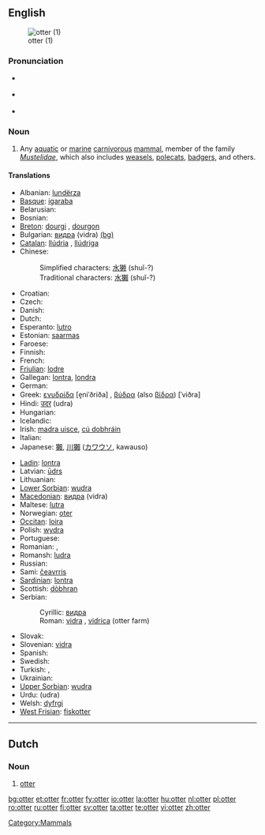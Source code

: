 {{wikipedia}}
==English==
[[Image:Loutre des pyrenees baronnies 2004.jpg|thumb|otter (1)]]

===Pronunciation===
* {{a|RP}} {{IPA|/ˈɒt.ə/}}
* {{a|US}} {{IPA|/ˈɑː.tɚ/}}
* {{rhymes|ɒtə(r)}}

===Noun===
{{en-noun}}

# Any [[aquatic]] or [[marine]] [[carnivorous]] [[mammal]], member of the family ''[[Mustelidae]]'', which also includes [[weasel]]s, [[polecat]]s, [[badger]]s, and others.

====Translations====
{{trans-top|The mammal}}
* Albanian: [[lundërza]]
* [[Basque]]: [[igaraba]]
* Belarusian: {{t-|be|выдра|tr=vydra|sc=Cyrl|xs=Belarusian}}
* Bosnian: {{t-|bs|vidra|f}}
* [[Breton]]: [[dourgi]] {{m}}, [[dourgon]] {{p}}
* Bulgarian: [[видра]] (vidra) [[:bg:видра|(bg)]]
* [[Catalan]]: [[llúdria]] {{f}}, [[llúdriga]] {{f}}
* Chinese:
*: Simplified characters: [[水獭]] (shuǐ-?)
*: Traditional characters: [[水獺]] (shuǐ-?)
* Croatian: {{t-|hr|vidra|f}}
* Czech: {{t+|cs|vydra}}
* Danish: {{t-|da|odder}}
* Dutch: {{t+|nl|otter|m}}
* Esperanto: [[lutro]]
* Estonian: [[saarmas]]
* Faroese: {{t-|fo|otur|xs=Faroese}}
* Finnish: {{t-|fi|saukko}}
* French: {{t+|fr|loutre|f}}
* [[Friulian]]: [[lodre]]
* Gallegan: [[lontra]], [[londra]]
* German: {{t-|de|Otter|m}}
* Greek: [[ενυδρίδα]] [e̞niˈðriða] {{f}}, [[βύδρα]] (also [[βίδρα]]) [ˈviðra] {{f}}
* Hindi: [[उदर]] (udra) {{m}}
* Hungarian: {{t+|hu|vidra}}
* Icelandic: {{t-|is|otur|m}}
* Irish: [[madra uisce]], [[cú dobhráin]]
* Italian: {{t-|it|lontra|f}}
* Japanese: [[獺]], [[川獺]] ([[カワウソ]], kawauso)
{{trans-mid}}
* [[Ladin]]: [[lontra]]
* Latvian: [[ūdrs]]
* Lithuanian: {{t+|lt|ūdra|xs=Lithuanian}}
* [[Lower Sorbian]]: [[wudra]]
* [[Macedonian]]: [[видра]] (vidra)
* Maltese: [[lutra]]
* Norwegian: [[oter]]
* [[Occitan]]: [[loira]]
* Polish: [[wydra]]
* Portuguese: {{t+|pt|lontra}}
* Romanian: {{t+|ro|lutră}}, {{t+|ro|vidra}}
* Romansh: [[ludra]]
* Russian: {{t+|ru|выдра|f|tr=výdra|sc=Cyrl}}
* Sami: [[čeavrris]]
* [[Sardinian]]: [[lontra]]
* Scottish: [[dòbhran]]
* Serbian:
*: Cyrillic: [[видра]] {{f}}
*: Roman: [[vidra]] {{f}}, [[vidrica]] (otter farm)
* Slovak: {{t-|sk|vydra}}
* Slovenian: [[vidra]] {{f}}
* Spanish: {{t+|es|nutria|f}}
* Swedish: {{t+|sv|utter|c}}
* Turkish: {{t+|tr|su samuru}}, {{t+|tr|lutr}}
* Ukrainian: {{t-|uk|видра|tr=vidra|sc=Cyrl|xs=Ukrainian}}
* [[Upper Sorbian]]: [[wudra]]
* Urdu: {{ur-Arab|[[ادر]]}} (udra) {{m}}
* Welsh: [[dyfrgi]]
* [[West Frisian]]: [[fiskotter]]
{{trans-bottom}}

----

==Dutch==

===Noun===
{{nl-noun|otters|ottertje|g=m}}

# [[otter]]

[[Category:Mammals]]

[[bg:otter]]
[[et:otter]]
[[fr:otter]]
[[fy:otter]]
[[io:otter]]
[[la:otter]]
[[hu:otter]]
[[nl:otter]]
[[pl:otter]]
[[ro:otter]]
[[ru:otter]]
[[fi:otter]]
[[sv:otter]]
[[ta:otter]]
[[te:otter]]
[[vi:otter]]
[[zh:otter]]